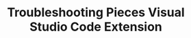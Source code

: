 ---
title: Troubleshooting Pieces Visual Studio Code Extension
description: Troubleshoot issues that you are having, or reach out to Pieces support to get assistance with the Pieces for Developers VSCode Extension
---